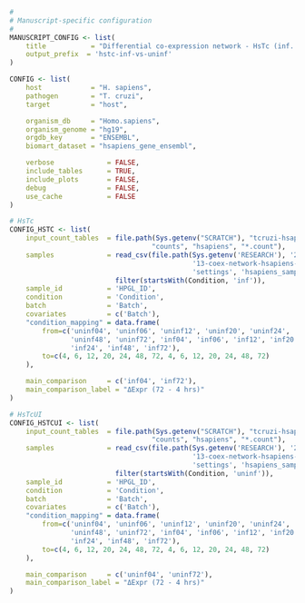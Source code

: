 ```r
#
# Manuscript-specific configuration
#
MANUSCRIPT_CONFIG <- list(
    title           = "Differential co-expression network - HsTc (inf. vs. uninf)", 
    output_prefix  = 'hstc-inf-vs-uninf'
)

CONFIG <- list(
    host            = "H. sapiens",
    pathogen        = "T. cruzi",
    target          = "host",

    organism_db     = "Homo.sapiens",
    organism_genome = "hg19",
    orgdb_key       = "ENSEMBL",
    biomart_dataset = "hsapiens_gene_ensembl",

    verbose             = FALSE,
    include_tables      = TRUE,
    include_plots       = FALSE,
    debug               = FALSE,
    use_cache           = FALSE
)

# HsTc
CONFIG_HSTC <- list(
    input_count_tables  = file.path(Sys.getenv("SCRATCH"), "tcruzi-hsapiens",
                                   "counts", "hsapiens", "*.count"),
    samples             = read_csv(file.path(Sys.getenv('RESEARCH'), '2015',
                                             '13-coex-network-hsapiens-infected-with-tcruzi',
                                             'settings', 'hsapiens_samples.csv')) %>%
                          filter(startsWith(Condition, 'inf')),
    sample_id           = 'HPGL_ID',
    condition           = 'Condition',
    batch               = 'Batch',
    covariates          = c('Batch'),
    "condition_mapping" = data.frame(
        from=c('uninf04', 'uninf06', 'uninf12', 'uninf20', 'uninf24',
               'uninf48', 'uninf72', 'inf04', 'inf06', 'inf12', 'inf20',
               'inf24', 'inf48', 'inf72'),
        to=c(4, 6, 12, 20, 24, 48, 72, 4, 6, 12, 20, 24, 48, 72)
    ),

    main_comparison     = c('inf04', 'inf72'),
    main_comparison_label = "ΔExpr (72 - 4 hrs)"
)

# HsTcUI
CONFIG_HSTCUI <- list(
    input_count_tables  = file.path(Sys.getenv("SCRATCH"), "tcruzi-hsapiens",
                                   "counts", "hsapiens", "*.count"),
    samples             = read_csv(file.path(Sys.getenv('RESEARCH'), '2015',
                                             '13-coex-network-hsapiens-infected-with-tcruzi',
                                             'settings', 'hsapiens_samples.csv')) %>%
                          filter(startsWith(Condition, 'uninf')),
    sample_id           = 'HPGL_ID',
    condition           = 'Condition',
    batch               = 'Batch',
    covariates          = c('Batch'),
    "condition_mapping" = data.frame(
        from=c('uninf04', 'uninf06', 'uninf12', 'uninf20', 'uninf24',
               'uninf48', 'uninf72', 'inf04', 'inf06', 'inf12', 'inf20',
               'inf24', 'inf48', 'inf72'),
        to=c(4, 6, 12, 20, 24, 48, 72, 4, 6, 12, 20, 24, 48, 72)
    ),

    main_comparison     = c('uninf04', 'uninf72'),
    main_comparison_label = "ΔExpr (72 - 4 hrs)"
)
```

